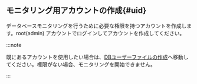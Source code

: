 ## モニタリング用アカウントの作成{#uid}

データベースモニタリングを行うために必要な権限を持つアカウントを作成します。root(admin) アカウントでログインしてアカウントを作成してください。

:::note

既にあるアカウントを使用したい場合は、[DBユーザーファイルの作成](#create-db-user)へ移動してください。権限がない場合、モニタリングを開始できません。

:::
